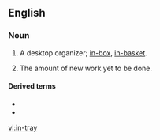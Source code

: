 {{also|intray}}
==English==

===Noun===
{{en-noun|head=[[in]]-[[tray]]}}

# {{lb|en|British|Ireland}} A desktop organizer; [[in-box]], [[in-basket]].
# {{lb|en|by extension}} The amount of new work yet to be done.

====Derived terms====
* {{l|en|in-tray exercise}}
* {{l|en|in-tray training}}

[[vi:in-tray]]